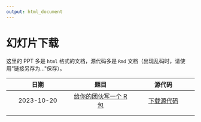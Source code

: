 ```yaml
---
output: html_document
---
```


# 幻灯片下载

这里的 PPT 多是 `html` 格式的文档，源代码多是 `Rmd` 文档（出现乱码时，请使用\"链接另存为...\"保存）。

|    日期    |                                       题目                                        |                                源代码                                |
|:----------------------:|:----------------------:|:----------------------:|
| 2023-10-20 | [给你的团伙写一个 R 包](./2023-10-20-hzau-write-r-pkg/2023-hzau-write-r-pkg.html) | [下载源代码](/2023-10-20-hzau-write-r-pkg/2023-hzau-write-r-pkg.rmd) |
|            |                                                                                   |                                                                      |
|            |                                                                                   |                                                                      |
